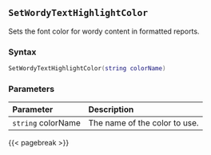 ## `SetWordyTextHighlightColor`

Sets the font color for wordy content in formatted reports.

### Syntax {-}

``` .lua
SetWordyTextHighlightColor(string colorName)
```

### Parameters {-}

**Parameter** | **Description**
| :-- | :-- |
|`string` colorName | The name of the color to use. |

{{< pagebreak >}}